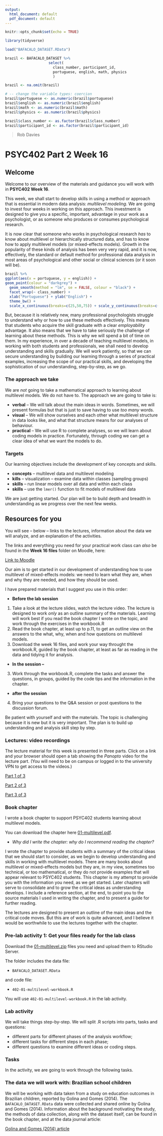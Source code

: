 ```yaml
---
output:
  html_document: default
  pdf_document: default
---
```


```r
knitr::opts_chunk$set(echo = TRUE)
```

```r
library(tidyverse)
```

```r
load("BAFACALO_DATASET.RData")
```

```r

brazil <- BAFACALO_DATASET %>%
                    select(
                      class_number, participant_id,
                      portuguese, english, math, physics
                      )

brazil <- na.omit(brazil)

# -- change the variable types: coercion
brazil$portuguese <- as.numeric(brazil$portuguese)
brazil$english <- as.numeric(brazil$english)
brazil$math <- as.numeric(brazil$math)
brazil$physics <- as.numeric(brazil$physics)

brazil$class_number <- as.factor(brazil$class_number)
brazil$participant_id <- as.factor(brazil$participant_id)

```


> Rob Davies

# PSYC402 Part 2 Week 16

## Welcome

Welcome to our overview of the materials and guidance you will work with in **PSYC402 Week 16**.

This week, we shall start to develop skills in using a method or approach that is essential in modern data analysis: *multilevel modeling*.
We are going to invest four weeks in working on this approach.
This investment is designed to give you a specific, important, advantage in your work as a psychologist, or as someone who produces or consumes psychological research.

It is now clear that someone who works in psychological research *has* to know about multilevel or hierarchically structured data, and has to know how to apply multilevel models (or mixed-effects models).
Growth in the popularity of these kinds of analysis has been very very rapid, and it is now, effectively, the standard or default method for professional data analysis in most areas of psychological and other social or clinical sciences (or it soon will be).

```r

brazil %>%
ggplot(aes(x = portuguese, y = english)) +
geom_point(colour = "darkgrey") +
  geom_smooth(method = "lm", se = FALSE, colour = "black") +
  facet_wrap(~ class_number) +
  xlab("Portuguese") + ylab("English") + 
  theme_bw() +
  scale_x_continuous(breaks=c(25,50,75)) + scale_y_continuous(breaks=c(0,50,100))

```

But, because it is relatively new, many professional psychologists struggle to understand why or how to use these methods effectively.
This means that students who acquire the skill graduate with a clear *employability* advantage.
It also means that we have to take seriously the challenge of learning about these methods.
This is why we will spend a bit of time on them.
In my experience, in over a decade of teaching multilevel models, in working with both students and professionals, we shall need to develop understanding and skills gradually.
We will work patiently, so that we can secure understanding by building our learning through a series of practical examples, increasing the scope of our practical skills, and developing the sophistication of our understanding, step-by-step, as we go.

### The approach we take

We are *not* going to take a mathematical approach to learning about multilevel models.
We do not have to.
The approach we are going to take is:

- **verbal** -- We will talk about the main ideas in words. Sometimes, we will present formulas but that is just to save having to use *too many* words.
- **visual** -- We will show ourselves and each other what multilevel structure in data looks like, and what that structure means for our analyses of behaviour.
- **practical** -- We will use R to complete analyses, so we will learn about coding models in practice. Fortunately, through coding we can get a clear idea of what we want the models to do.

### Targets

Our learning objectives include the development of key concepts and skills.

- **concepts** --	multilevel data and multilevel modeling
- **kills** -- visualization -- examine data within classes (sampling groups)
- **skills** -- run linear models over all data and within each class
- **skills** -- use the `lmer()` function to fit models of multilevel data

We are just getting started.
Our plan will be to build depth and breadth in understanding as we progress over the next few weeks.

## Resources for you

You will see -- below -- links to the lectures, information about the data we will analyze, and an explanation of the activities.

The links and everything you need for your practical work class can *also* be found in the **Week 16 files** folder on Moodle, here:

[Link to Moodle](https://modules.lancaster.ac.uk/course/view.php?id=34085#section-10){target="_blank"}

Our aim is to get started in our development of understanding how to use multilevel of mixed-effects models: we need to learn what they are, when and why they are needed, and how they should be used.

I have prepared materials that I suggest you use in this order:

- **Before the lab session**

1. Take a look at the lecture slides, watch the lecture video. The lecture is designed to work *only* as an outline summary of the materials. Learning will work best if you read the book chapter I wrote on the topic, and work through the exercises in the workbook.R
2. Read the book chapter, at least up to p.11, to get an outline view on the answers to the what, why, when and how questions on multilevel models.
2. Download the week 16 files, and work your way throught the workbook.R, guided by the book chapter, at least as far as reading in the data and tidying it for analysis.

- **In the session --**

3. Work through the workbook.R, complete the tasks and answer the questions, in groups, guided by the code tips and the information in the chapter.

- **after the session**

4. Bring your questions to the Q&A session or post questions to the discussion forum.

Be patient with yourself and with the materials. The topic is challenging because it is new but it is very important. The plan is to build up understanding and analysis skill step by step.

### Lectures: video recordings

The lecture material for this week is presented in three parts.
Click on a link and your browser should open a tab showing the *Panopto* video for the lecture part.
(You will need to be on campus or logged in to the university VPN to get access to the videos.)

[Part 1 of 3](https://dtu-panopto.lancs.ac.uk/Panopto/Pages/Viewer.aspx?id=66e89421-4491-4eb9-b1c8-acd4012a183d){target="_blank"}

[Part 2 of 3](https://dtu-panopto.lancs.ac.uk/Panopto/Pages/Viewer.aspx?id=22361165-636b-424c-9e28-acd4012efd6f){target="_blank"}

[Part 3 of 3](https://dtu-panopto.lancs.ac.uk/Panopto/Pages/Viewer.aspx?id=5942b084-457f-4687-aa3d-acd401332b44){target="_blank"}

### Book chapter

I wrote a book chapter to support PSYC402 students learning about multilevel models.

You can download the chapter here [01-multilevel.pdf](files/week-16/01-multilevel.pdf).

- *Why did I write the chapter: why do I recommend reading the chapter?*

I wrote the chapter to provide students with a summary of the critical ideas that we should start to consider, as we begin to develop understanding and skills in working with multilevel models.
There are many books about multilevel or mixed-effects models but they are, in my view, sometimes too technical, or too mathematical, or they do not provide examples that will appear relevant to PSYC402 students.
This chapter is my attempt to provide you with the information you need, as we get started.
Later chapters will serve to consolidate and to grow the critical ideas as understanding develops.
I include a reference section, at the end, to point you to the source materials I used in writing the chapter, and to present a guide for further reading.

The lectures are designed to present an outline of the main ideas and the critical code moves.
But this are of work is quite advanced, and I believe it would be worthwhile to use the lectures together with the chapter.

### Pre-lab activity 1: Get your files ready for the lab class

Download the [01-multilevel.zip](files/week-16/01-multilevel.zip) files you need and upload them to RStudio Server.

The folder includes the data file:

- `BAFACALO_DATASET.RData`

and code file:

- `402-01-multilevel-workbook.R`

You will use `402-01-multilevel-workbook.R` in the lab activity.

### Lab activity

We will take things step-by-step.
We will split .R scripts into parts, tasks and questions:  

- different parts for different phases of the analysis workflow;
- different tasks for different steps in each phase;
- different questions to examine different ideas or coding steps.

### Tasks

In the activity, we are going to work through the following tasks.

### The data we will work with: Brazilian school children

We will be working with data taken from a study on education outcomes in Brazilian children, reported by Golina and Gomes (2014).
The `BAFACALO_DATASET.RData` data were collected and shared online by Golina and Gomes (2014). 
Information about the background motivating the study, the methods of data collection, along with the dataset itself, can be found in the book chapter, and at the data journal article:

[Golina and Gomes (2014) article](https://openpsychologydata.metajnl.com/articles/10.5334/jopd.af/){target="_blank"}
